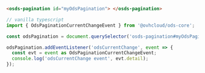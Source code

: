 ```html
<osds-pagination id="myOdsPagination"> </osds-pagination>
```

```typescript
// vanilla typescript
import { OdsPaginationCurrentChangeEvent } from '@ovhcloud/ods-core';

const odsPagination = document.querySelector('osds-pagination#myOdsPagination');

odsPagination.addEventListener('odsCurrentChange', event => {
  const evt = event as OdsPaginationCurrentChangeEvent;
  console.log('odsCurrentChange event', evt.detail);
});
```
